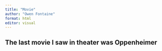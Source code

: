 ```yaml
---
title: "Movie"
author: "Owen Fontaine"
format: html
editor: visual
---
```


## The last movie I saw in theater was Oppenheimer
